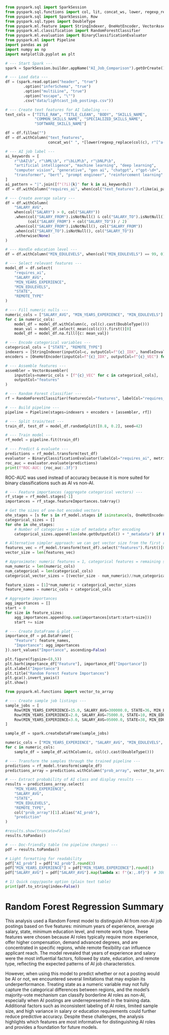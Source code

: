 
```python
from pyspark.sql import SparkSession
from pyspark.sql.functions import col, lit, concat_ws, lower, regexp_replace, when, mean as _mean
from pyspark.sql import SparkSession, Row
from pyspark.sql.types import DoubleType
from pyspark.ml.feature import StringIndexer, OneHotEncoder, VectorAssembler
from pyspark.ml.classification import RandomForestClassifier
from pyspark.ml.evaluation import BinaryClassificationEvaluator
from pyspark.ml import Pipeline
import pandas as pd
import numpy as np
import matplotlib.pyplot as plt

# --- Start Spark ---
spark = SparkSession.builder.appName("AI_Job_Comparison").getOrCreate()

# --- Load data ---
df = (spark.read.option("header", "true")
        .option("inferSchema", "true")
        .option("multiLine", "true")
        .option("escape", "\"")
        .csv("data/lightcast_job_postings.csv"))

# --- Create text features for AI labeling ---
text_cols = ["TITLE_RAW", "TITLE_CLEAN", "BODY", "SKILLS_NAME",
             "COMMON_SKILLS_NAME", "SPECIALIZED_SKILLS_NAME", 
             "SOFTWARE_SKILLS_NAME"]

df = df.fillna("")
df = df.withColumn("text_features",
                   concat_ws(" ", *[lower(regexp_replace(col(c), r"[^a-zA-Z0-9 ]", "")) for c in text_cols]))

# --- AI job label ---
ai_keywords = [
    r"\bAI\b", r"\bML\b", r"\bLLM\b", r"\bNLP\b",
    "artificial intelligence", "machine learning", "deep learning",
    "computer vision", "generative", "gen ai", "chatgpt", r"gpt-\d+",
    "transformer", "bert", "prompt engineer", "reinforcement learning"
]
ai_pattern = "|".join([f"(?i){k}" for k in ai_keywords])
df = df.withColumn("requires_ai", when(col("text_features").rlike(ai_pattern), lit(1)).otherwise(lit(0)))

# --- Create average salary ---
df = df.withColumn(
    "SALARY_AVG",
    when(col("SALARY") > 0, col("SALARY"))
    .when(col("SALARY_FROM").isNotNull() & col("SALARY_TO").isNotNull(),
          (col("SALARY_FROM") + col("SALARY_TO")) / 2)
    .when(col("SALARY_FROM").isNotNull(), col("SALARY_FROM"))
    .when(col("SALARY_TO").isNotNull(), col("SALARY_TO"))
    .otherwise(None)
)

# --- Handle education level ---
df = df.withColumn("MIN_EDULEVELS", when(col("MIN_EDULEVELS") == 99, 0).otherwise(col("MIN_EDULEVELS")))

# --- Select relevant features ---
model_df = df.select(
    "requires_ai",
    "SALARY_AVG",
    "MIN_YEARS_EXPERIENCE",
    "MIN_EDULEVELS",
    "STATE",
    "REMOTE_TYPE"
)

# --- Fill numeric nulls ---
numeric_cols = ["SALARY_AVG", "MIN_YEARS_EXPERIENCE", "MIN_EDULEVELS"]
for c in numeric_cols:
    model_df = model_df.withColumn(c, col(c).cast(DoubleType()))
    mean_val = model_df.select(_mean(col(c))).first()[0]
    model_df = model_df.na.fill({c: mean_val})
```

```python
# --- Encode categorical variables ---
categorical_cols = ["STATE", "REMOTE_TYPE"]
indexers = [StringIndexer(inputCol=c, outputCol=f"{c}_IDX", handleInvalid="keep") for c in categorical_cols]
encoders = [OneHotEncoder(inputCol=f"{c}_IDX", outputCol=f"{c}_VEC") for c in categorical_cols]

# --- Assemble features ---
assembler = VectorAssembler(
    inputCols=numeric_cols + [f"{c}_VEC" for c in categorical_cols],
    outputCol="features"
)

# --- Random Forest classifier ---
rf = RandomForestClassifier(featuresCol="features", labelCol="requires_ai", numTrees=50, maxDepth=5, seed=42)

# --- Build pipeline ---
pipeline = Pipeline(stages=indexers + encoders + [assembler, rf])

# --- Split train/test ---
train_df, test_df = model_df.randomSplit([0.8, 0.2], seed=42)

# --- Train model ---
rf_model = pipeline.fit(train_df)
```

```python
# --- Predict & evaluate ---
predictions = rf_model.transform(test_df)
evaluator = BinaryClassificationEvaluator(labelCol="requires_ai", metricName="areaUnderROC")
roc_auc = evaluator.evaluate(predictions)
print(f"ROC-AUC: {roc_auc:.3f}")
```
ROC-AUC was used instead of accuracy because it is more suited for binary classifications such as AI vs non-AI.

```python
# --- Feature importances (aggregate categorical vectors) ---
rf_stage = rf_model.stages[-1]
importances = rf_stage.featureImportances.toArray()

# Get the sizes of one-hot encoded vectors
ohe_stages = [s for s in rf_model.stages if isinstance(s, OneHotEncoder)]
categorical_sizes = []
for ohe in ohe_stages:
    # Number of categories = size of metadata after encoding
    categorical_sizes.append(len(ohe.getOutputCol() + "_metadata") if False else ohe.getOutputCols() if hasattr(ohe,'getOutputCols') else ohe.categorySizes[0] if hasattr(ohe,'categorySizes') else None)

# Alternative simpler approach: we can get vector size from the first row of transformed vector
features_vec = rf_model.transform(test_df).select("features").first()[0]
vector_size = len(features_vec)

# Approximate: numeric features = 1, categorical features = remaining size divided equally
num_numeric = len(numeric_cols)
num_categorical = len(categorical_cols)
categorical_vector_sizes = [(vector_size - num_numeric)//num_categorical]*num_categorical

feature_sizes = [1]*num_numeric + categorical_vector_sizes
feature_names = numeric_cols + categorical_cols

# Aggregate importances
agg_importances = []
start = 0
for size in feature_sizes:
    agg_importances.append(np.sum(importances[start:start+size]))
    start += size

# --- Create DataFrame & plot ---
importance_df = pd.DataFrame({
    "Feature": feature_names,
    "Importance": agg_importances
}).sort_values("Importance", ascending=False)

plt.figure(figsize=(8,5))
plt.barh(importance_df["Feature"], importance_df["Importance"])
plt.xlabel("Importance")
plt.title("Random Forest Feature Importances")
plt.gca().invert_yaxis()
plt.show()
```

```python
from pyspark.ml.functions import vector_to_array

# --- Create sample job listings ---
sample_jobs = [
    Row(MIN_YEARS_EXPERIENCE=15.0, SALARY_AVG=300000.0, STATE=36, MIN_EDULEVELS=4, REMOTE_TYPE=1),
    Row(MIN_YEARS_EXPERIENCE=2.0, SALARY_AVG=75000.0, STATE=10, MIN_EDULEVELS=0, REMOTE_TYPE=0),
    Row(MIN_YEARS_EXPERIENCE=3.0, SALARY_AVG=95000.0, STATE=38, MIN_EDULEVELS=1, REMOTE_TYPE=1)
]

sample_df = spark.createDataFrame(sample_jobs)

numeric_cols = ["MIN_YEARS_EXPERIENCE", "SALARY_AVG", "MIN_EDULEVELS", "STATE", "REMOTE_TYPE"]
for c in numeric_cols:
    sample_df = sample_df.withColumn(c, col(c).cast(DoubleType()))

# --- Transform the samples through the trained pipeline ---
predictions = rf_model.transform(sample_df)
predictions_array = predictions.withColumn("prob_array", vector_to_array(col("probability")))

# --- Extract probability of AI class and display results ---
results = predictions_array.select(
    "MIN_YEARS_EXPERIENCE",
    "SALARY_AVG",
    "STATE",
    "MIN_EDULEVELS",
    "REMOTE_TYPE",
    col("prob_array")[1].alias("AI_prob"),
    "prediction"
)

#results.show(truncate=False)
results.toPandas()

# --- Doc-friendly table (no pipeline changes) ---
pdf = results.toPandas()

# Light formatting for readability
pdf["AI_prob"] = pdf["AI_prob"].round(3)
pdf["MIN_YEARS_EXPERIENCE"] = pdf["MIN_YEARS_EXPERIENCE"].round(1)
pdf["SALARY_AVG"] = pdf["SALARY_AVG"].map(lambda x: f"{x:,.0f}")  # 300,000

# 1) Quick copy/paste option (plain text table)
print(pdf.to_string(index=False))
```

# Random Forest Regression Summary

This analysis used a Random Forest model to distinguish AI from non-AI job postings based on five features: minimum years of experience, average salary, state, minimum education level, and remote work type. These features were chosen because AI roles typically require more experience, offer higher compensation, demand advanced degrees, and are concentrated in specific regions, while remote flexibility can influence applicant reach. The model revealed that years of experience and salary were the most influential factors, followed by state, education, and remote type, reflecting the expected patterns of AI job characteristics.

However, when using this model to predict whether or not a posting would be AI or not, we encountered several limitations that may explain its underperformance. Treating state as a numeric variable may not fully capture the categorical differences between regions, and the model’s majority-vote mechanism can classify borderline AI roles as non-AI, especially when AI postings are underrepresented in the training data. Additional factors such as inconsistent labeling of AI roles, limited sample size, and high variance in salary or education requirements could further reduce predictive accuracy. Despite these challenges, the analysis highlights which features are most informative for distinguishing AI roles and provides a foundation for future models.